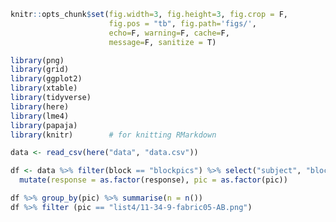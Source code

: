 ```r
knitr::opts_chunk$set(fig.width=3, fig.height=3, fig.crop = F, 
                      fig.pos = "tb", fig.path='figs/',
                      echo=F, warning=F, cache=F, 
                      message=F, sanitize = T)
```

```r
library(png)
library(grid)
library(ggplot2)
library(xtable)
library(tidyverse)
library(here)
library(lme4)  
library(papaja)
library(knitr)        # for knitting RMarkdown 
```

```r
data <- read_csv(here("data", "data.csv"))

df <- data %>% filter(block == "blockpics") %>% select("subject", "block", "response", "pic") %>% 
  mutate(response = as.factor(response), pic = as.factor(pic))
```


``` r
df %>% group_by(pic) %>% summarise(n = n()) 
df %>% filter (pic == "list4/11-34-9-fabric05-AB.png") 
```
